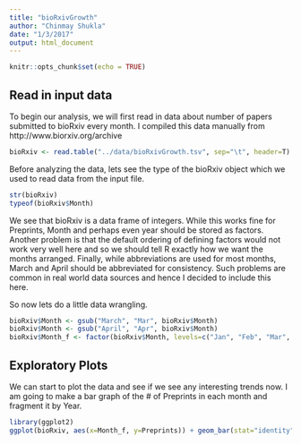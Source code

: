 ```yaml
---
title: "bioRxivGrowth"
author: "Chinmay Shukla"
date: "1/3/2017"
output: html_document
---
```


```r
knitr::opts_chunk$set(echo = TRUE)
```

## Read in input data

To begin our analysis, we will first read in data about number of papers submitted to bioRxiv every month. I compiled this data manually from http://www.biorxiv.org/archive

```r
bioRxiv <- read.table("../data/bioRxivGrowth.tsv", sep="\t", header=T)
```

Before analyzing the data, lets see the type of the bioRxiv object which we used to read data from the input file. 

```r
str(bioRxiv)
typeof(bioRxiv$Month)
```

We see that bioRxiv is a data frame of integers. While this works fine for Preprints, Month and perhaps even year should be stored as factors. Another problem is that the default ordering of defining factors would not work very well here and so we should tell R exactly how we want the months arranged. Finally, while abbreviations are used for most months, March and April should be abbreviated for consistency. Such problems are common in real world data sources and hence I decided to include this here. 

So now lets do a little data wrangling.

```r
bioRxiv$Month <- gsub("March", "Mar", bioRxiv$Month)
bioRxiv$Month <- gsub("April", "Apr", bioRxiv$Month)
bioRxiv$Month_f <- factor(bioRxiv$Month, levels=c("Jan", "Feb", "Mar", "Apr", "May", "June", "July", "Aug", "Sep", "Oct", "Nov", "Dec"))
```

## Exploratory Plots

We can start to plot the data and see if we see any interesting trends now. I am going to make a bar graph of the # of Preprints in each month and fragment it by Year. 

```r
library(ggplot2)
ggplot(bioRxiv, aes(x=Month_f, y=Preprints)) + geom_bar(stat="identity") + facet_grid(.~Year) + theme_bw()
```

